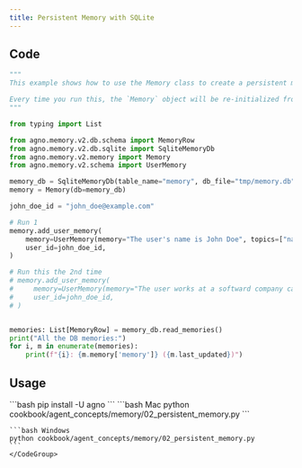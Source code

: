```yaml
---
title: Persistent Memory with SQLite
---
```


## Code

```python cookbook/agent_concepts/memory/02_persistent_memory.py
"""
This example shows how to use the Memory class to create a persistent memory.

Every time you run this, the `Memory` object will be re-initialized from the DB.
"""

from typing import List

from agno.memory.v2.db.schema import MemoryRow
from agno.memory.v2.db.sqlite import SqliteMemoryDb
from agno.memory.v2.memory import Memory
from agno.memory.v2.schema import UserMemory

memory_db = SqliteMemoryDb(table_name="memory", db_file="tmp/memory.db")
memory = Memory(db=memory_db)

john_doe_id = "john_doe@example.com"

# Run 1
memory.add_user_memory(
    memory=UserMemory(memory="The user's name is John Doe", topics=["name"]),
    user_id=john_doe_id,
)

# Run this the 2nd time
# memory.add_user_memory(
#     memory=UserMemory(memory="The user works at a softward company called Agno", topics=["name"]),
#     user_id=john_doe_id,
# )


memories: List[MemoryRow] = memory_db.read_memories()
print("All the DB memories:")
for i, m in enumerate(memories):
    print(f"{i}: {m.memory['memory']} ({m.last_updated})")
```

## Usage

<Steps>
  <Snippet file="create-venv-step.mdx" />

  <Step title="Install libraries">
    ```bash
    pip install -U agno
    ```
  </Step>

  <Step title="Run Example">
    <CodeGroup>
    ```bash Mac
    python cookbook/agent_concepts/memory/02_persistent_memory.py
    ```

    ```bash Windows
    python cookbook/agent_concepts/memory/02_persistent_memory.py
    ```
    </CodeGroup>
  </Step>
</Steps>
